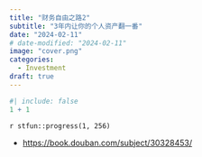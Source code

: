 ```yaml
---
title: "财务自由之路2"
subtitle: "3年内让你的个人资产翻一番"
date: "2024-02-11"
# date-modified: "2024-02-11"
image: "cover.png"
categories: 
  - Investment
draft: true
---
```


```r
#| include: false
1 + 1
```

::: {.callout-note title="Progress"}
`r stfun::progress(1, 256)`

<!-- 读后感：[读《管理行为》](https://shitao5.org/posts/glxw/)。 -->
:::

::: {.callout-tip title="Learning Source"}
-   <https://book.douban.com/subject/30328453/>
:::
